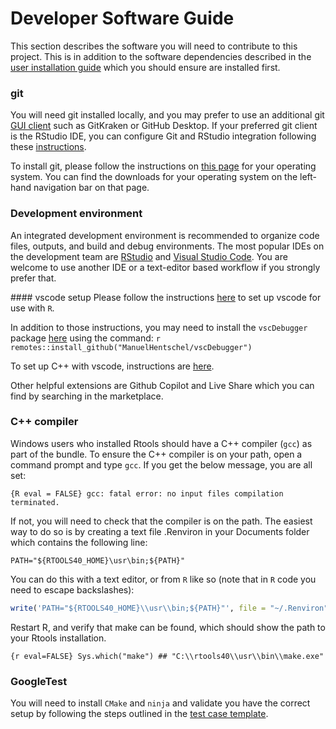 # Developer Software Guide

This section describes the software you will
need to contribute to this project. This is in addition to the software
dependencies described in the [user installation
guide](#user-installation-guide) which you should ensure are installed
first.

### git

You will need git installed locally, and you may prefer to use an
additional git [GUI client](https://git-scm.com/downloads/guis) such as
GitKraken or GitHub Desktop. If your preferred git client is the RStudio
IDE, you can configure Git and RStudio integration following these
[instructions](https://happygitwithr.com/rstudio-git-GitHub.html).

To install git, please follow the instructions on [this
page](https://git-scm.com/book/en/v2/Getting-Started-Installing-Git) for
your operating system. You can find the downloads for your operating
system on the left-hand navigation bar on that page.

### Development environment

An integrated development environment is recommended to organize code 
files, outputs, and build and debug environments. The most popular IDEs
 on the development team are [RStudio](https://www.rstudio.com/) and 
 [Visual Studio Code](https://code.visualstudio.com/). You are welcome 
 to use another IDE or a text-editor based workflow if you strongly 
 prefer that. 

 #### vscode setup
 Please follow the instructions [here](https://code.visualstudio.com/docs/languages/r) 
 to set up vscode for use with `R`.

 In addition to those instructions, you may need to install the `vscDebugger` package
 [here](https://github.com/ManuelHentschel/vscDebugger) using the command:
 ```r
 remotes::install_github("ManuelHentschel/vscDebugger")
 ```

 To set up C++ with vscode, instructions are 
 [here](https://code.visualstudio.com/docs/languages/cpp).

 Other helpful extensions are Github Copilot and Live Share which you
  can find by searching in the marketplace.

### C++ compiler
Windows users who installed Rtools should have a C++ compiler (`gcc`) 
as part of the bundle. To ensure the C++ compiler is on your path, open
 a command prompt and type `gcc`. If you get the below message, you are
  all set:

```{R eval = FALSE} gcc: fatal error: no input files compilation
terminated. ```

If not, you will need to check that the compiler is on the path. The 
easiest way to do so is by creating a text file .Renviron in your 
Documents folder which contains the following line:
```
PATH="${RTOOLS40_HOME}\usr\bin;${PATH}"
```

You can do this with a text editor, or from `R` like so (note that in 
`R` code you need to escape backslashes):
```r
write('PATH="${RTOOLS40_HOME}\\usr\\bin;${PATH}"', file = "~/.Renviron", append = TRUE)
```

Restart R, and verify that make can be found, which should show the path
to your Rtools installation.

```{r eval=FALSE} Sys.which("make") ##
"C:\\rtools40\\usr\\bin\\make.exe" 
```

### GoogleTest

You will need to install `CMake` and `ninja` and validate you have the
correct setup by following the steps outlined in the [test case
template](#testing).
